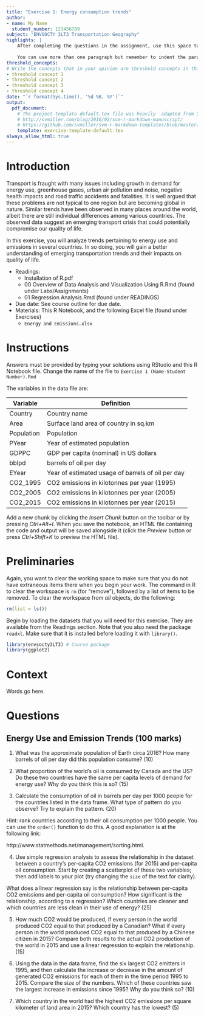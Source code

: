 ```yaml
---
title: "Exercise 1: Energy consumption trends"
author:
- name: My Name
  student_number: 123456789
subject: "ENVSOCTY 3LT3 Transportation Geography"
highlights: |
    After completing the questions in the assignment, use this space to briefly write your thoughts about your learning experience. What did you learn working on this assignment? How were you challenged? Or was it easy?
    
    You can use more than one paragraph but remember to indent the paragraphs. This summary does not need to be very long, try to write it in about 200 words. 
threshold_concepts: 
# Write the concepts that in your opinion are threshold concepts in this exercise.
- threshold concept 1
- threshold concept 2 
- threshold concept 3
- threshold concept 4
date: "`r format(Sys.time(), '%d %B, %Y')`"
output:
  pdf_document:
    # The project-template-default.tex file was heavily  adapted from Steven V. Miller's template for academic manuscripts. See:
    # http://svmiller.com/blog/2016/02/svm-r-markdown-manuscript/
    # https://github.com/svmiller/svm-r-markdown-templates/blob/master/svm-latex-ms.tex
    template: exercise-template-default.tex
always_allow_html: true
---
```


# Introduction

Transport is fraught with many issues including growth in demand for energy use, greenhouse gases, urban air pollution and noise, negative health impacts and road traffic accidents and fatalities. It is well argued that these problems are not typical to one region but are becoming global in nature. Similar trends have been observed in many places around the world, albeit there are still individual differences among various countries. The observed data suggest an emerging transport crisis that could potentially compromise our quality of life.

In this exercise, you will analyze trends pertaining to energy use and emissions in several countries. In so doing, you will gain a better understanding of emerging transportation trends and their impacts on quality of life.

* Readings:
    + Installation of R.pdf
    + 00 Overview of Data Analysis and Visualization Using R.Rmd (found under Labs/Assignments)
    + 01 Regression Analysis.Rmd (found under READINGS)
* Due date:	See course outline for due date.
* Materials: This R Notebook, and the following Excel file (found under Exercises)
    + `Energy and Emissions.xlsx`

# Instructions

Answers must be provided by typing your solutions using RStudio and this R Notebook file. Change the name of the file to `Exercise 1 (Name-Student Number).Rmd`

The variables in the data file are:

Variable | Definition
-- | --
Country	| Country name
Area | Surface land area of country in sq.km
Population | Population
PYear | Year of estimated population
GDPPC | GDP per capita (nominal) in US dollars
bblpd | barrels of oil per day
EYear | Year of estimated usage of barrels of oil per day
CO2_1995 | CO2 emissions in kilotonnes per year (1995)
CO2_2005 | CO2 emissions in kilotonnes per year (2005)
CO2_2015 | CO2 emissions in kilotonnes per year (2015)

Add a new chunk by clicking the *Insert Chunk* button on the toolbar or by pressing *Ctrl+Alt+I*. When you save the notebook, an HTML file containing the code and output will be saved alongside it (click the *Preview* button or press *Ctrl+Shift+K* to preview the HTML file).

# Preliminaries

Again, you want to clear the working space to make sure that you do not have extraneous items there when you begin your work. The command in R to clear the workspace is `rm` (for "remove"), followed by a list of items to be removed. To clear the workspace from _all_ objects, do the following:

```r
rm(list = ls())
```

Begin by loading the datasets that you will need for this exercise. They are available from the Readings section. Note that you also need the package `readxl`. Make sure that it is installed before loading it with `library()`. 

```r
library(envsocty3LT3) # Course package
library(ggplot2)
```

# Context

Words go here.

# Questions

## Energy Use and Emission Trends (100 marks)

1.	What was the approximate population of Earth circa 2016? How many barrels of oil per day did this population consume? (10)

2.	What proportion of the world's oil is consumed by Canada and the US? Do these two countries have the same per capita levels of demand for energy use? Why do you think this is so? (15)

3.	Calculate the consumption of oil in barrels per day per 1000 people for the countries listed in the data frame. What type of pattern do you observe? Try to explain the pattern. (20)

Hint: rank countries according to their oil consumption per 1000 people. You can use the `order()` function to do this. A good explanation is at the following link:

http://www.statmethods.net/management/sorting.html.

4. Use simple regression analysis to assess the relationship in the dataset between a country's per-capita CO2 emissions (for 2015) and per-capita oil consumption. Start by creating a scatterplot of these two variables; then add labels to your plot (try changing the `size` of the text for clarity). 

What does a linear regression say is the relationship between per-capita CO2 emissions and per-capita oil consumption? How significant is the relationship, according to a regression? Which countries are cleaner and which countries are less clean in their use of energy? (25)

5. How much CO2 would be produced, if every person in the world produced CO2 equal to that produced by a Canadian? What if every person in the world produced CO2 equal to that produced by a Chinese citizen in 2015? Compare both results to the actual CO2 production of the world in 2015 and use a linear regression to explain the relationship. (15)

6.	Using the data in the data frame, find the six largest CO2 emitters in 1995, and then calculate the increase or decrease in the amount of generated CO2 emissions for each of them in the time period 1995 to 2015. Compare the size of the numbers. Which of these countries saw the largest increase in emissions since 1995? Why do you think so? (10)

7.	Which country in the world had the highest CO2 emissions per square kilometer of land area in 2015? Which country has the lowest? (5) 
